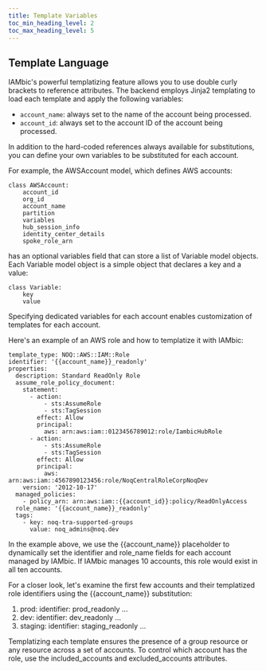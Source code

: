```yaml
---
title: Template Variables
toc_min_heading_level: 2
toc_max_heading_level: 5
---
```


Template Language
-----------------

IAMbic's powerful templatizing feature allows you to use double curly brackets to
reference attributes. The backend employs Jinja2 templating to load each template
and apply the following variables:

* `account_name`: always set to the name of the account being processed.
* `account_id`: always set to the account ID of the account being processed.

In addition to the hard-coded references always available for substitutions, you
can define your own variables to be substituted for each account.

For example, the AWSAccount model, which defines AWS accounts:

```
class AWSAccount:
    account_id
    org_id
    account_name
    partition
    variables
    hub_session_info
    identity_center_details
    spoke_role_arn
```

has an optional variables field that can store a list of Variable model objects. Each Variable
model object is a simple object that declares a key and a value:

```
class Variable:
    key
    value
```

Specifying dedicated variables for each account enables customization of templates for each account.

Here's an example of an AWS role and how to templatize it with IAMbic:

```
template_type: NOQ::AWS::IAM::Role
identifier: '{{account_name}}_readonly'
properties:
  description: Standard ReadOnly Role
  assume_role_policy_document:
    statement:
      - action:
          - sts:AssumeRole
          - sts:TagSession
        effect: Allow
        principal:
          aws: arn:aws:iam::0123456789012:role/IambicHubRole
      - action:
          - sts:AssumeRole
          - sts:TagSession
        effect: Allow
        principal:
          aws: arn:aws:iam::4567890123456:role/NoqCentralRoleCorpNoqDev
    version: '2012-10-17'
  managed_policies:
    - policy_arn: arn:aws:iam::{{account_id}}:policy/ReadOnlyAccess
  role_name: '{{account_name}}_readonly'
  tags:
    - key: noq-tra-supported-groups
      value: noq_admins@noq.dev

```

In the example above, we use the {{account_name}} placeholder to dynamically set the identifier and role_name
fields for each account managed by IAMbic. If IAMbic manages 10 accounts, this role would exist in all ten accounts.

For a closer look, let's examine the first few accounts and their templatized role identifiers using the {{account_name}} substitution:

1. prod:
    identifier: prod_readonly
    ...
2. dev:
    identifier: dev_readonly
    ...
3. staging:
    identifier: staging_readonly
    ...

Templatizing each template ensures the presence of a group resource or any resource across a set of accounts.
To control which account has the role, use the included_accounts and excluded_accounts attributes.